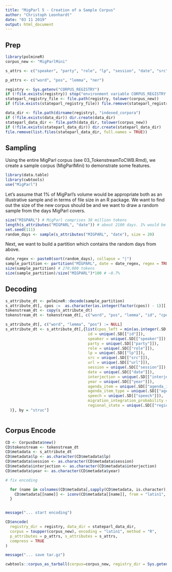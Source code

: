 ```yaml
---
title: "MigParl 5 - Creation of a Sample Corpus"
author: "Christoph Leonhardt"
date: "03 11 2019"
output: html_document
---
```


## Prep

```r
library(polmineR)
corpus_new <- "MigParlMini"

s_attrs <- c("speaker", "party", "role", "lp", "session", "date", "src", "url", "regional_state", "interjection", "year", "agenda_item", "agenda_item_type", "speech", "migration_integration_probability") 

p_attrs <- c("word", "pos", "lemma", "ner")

registry <- Sys.getenv("CORPUS_REGISTRY")
if (!file.exists(registry)) stop("environment variable CORPUS_REGISTRY needs to be defined")
stateparl_registry_file <- file.path(registry, tolower(corpus_new))
if (file.exists(stateparl_registry_file)) file.remove(stateparl_registry_file)

data_dir <- file.path(dirname(registry), "indexed_corpora")
if (!file.exists(data_dir)) dir.create(data_dir)
stateparl_data_dir <- file.path(data_dir, tolower(corpus_new))
if (!file.exists(stateparl_data_dir)) dir.create(stateparl_data_dir)
file.remove(list.files(stateparl_data_dir, full.names = TRUE))
```



## Sampling

Using the entire MigParl corpus (see 03_TokenstreamToCWB.Rmd), we create a sample corpus (MigParlMini) to demonstrate some features.

```r
library(data.table)
library(cwbtools)
use("MigParl")
```

Let's assume that 1% of MigParl's volume would be appropriate both as an illustrative sample and in terms of file size in an R package. We want to find out the size of the new corpus should be and we want to draw a random sample from the days MigParl covers.

```r
size("MIGPARL") # MigParl comprises 38 million tokens
length(s_attributes("MIGPARL", "date")) # about 2100 days. 1% would be about 21 days. Let's go with 20 here.
set.seed(111)
random_days <- sample(s_attributes("MIGPARL", "date"), size = 20)
```

Next, we want to build a partition which contains the random days from above.

```r
date_regex <- paste0(sort(random_days), collapse = "|")
sample_partition <- partition("MIGPARL", date = date_regex, regex = TRUE) 
size(sample_partition) # 270,000 tokens
size(sample_partition)/size("MIGPARL")*100 # ~0.7%
```

## Decoding

```r
s_attribute_dt <- polmineR::decode(sample_partition)
s_attribute_dt[, cpos :=  as.character(as.integer(factor(cpos)) - 1)][, struc :=  as.character(as.integer(factor(struc)) - 1)]
tokenstream_dt <- copy(s_attribute_dt)
tokenstream_dt <- tokenstream_dt[, c("word", "pos", "lemma", "id", "cpos")]

s_attribute_dt[, c("word", "lemma", "pos") := NULL]
s_attribute_dt <- s_attribute_dt[,{list(cpos_left = min(as.integer(.SD[["cpos"]])), cpos_right = max(as.integer(.SD[["cpos"]])), 
                                    id = unique(.SD[["id"]]),
                                    speaker = unique(.SD[["speaker"]]),
                                    party = unique(.SD[["party"]]),
                                    role = unique(.SD[["role"]]),
                                    lp = unique(.SD[["lp"]]),
                                    src = unique(.SD[["src"]]),
                                    url = unique(.SD[["url"]]),
                                    session = unique(.SD[["session"]]),
                                    date = unique(.SD[["date"]]),
                                    interjection = unique(.SD[["interjection"]]),
                                    year = unique(.SD[["year"]]),
                                    agenda_item = unique(.SD[["agenda_item"]]),
                                    agenda_item_type = unique(.SD[["agenda_item_type"]]),
                                    speech = unique(.SD[["speech"]]),
                                    migration_integration_probability = unique(.SD[["migration_integration_probability"]]), 
                                    regional_state = unique(.SD[["regional_state"]])
  )}, by = "struc"]



```

## Corpus Encode

```r
CD <- CorpusData$new()
CD$tokenstream <- tokenstream_dt
CD$metadata <- s_attribute_dt
CD$metadata$lp <- as.character(CD$metadata$lp)
CD$metadata$session <- as.character(CD$metadata$session)
CD$metadata$interjection <- as.character(CD$metadata$interjection)
CD$metadata$year <- as.character(CD$metadata$year)

# fix encoding

  for (name in colnames(CD$metadata[,sapply(CD$metadata, is.character), with = FALSE])) {
    CD$metadata[[name]] <- iconv(CD$metadata[[name]], from = "latin1", to = "UTF-8")
  }


message("... start encoding")

CD$encode(
  registry_dir = registry, data_dir = stateparl_data_dir,
  corpus = toupper(corpus_new), encoding = "latin1", method = "R",
  p_attributes = p_attrs, s_attributes = s_attrs,
  compress = TRUE
)

message("... save tar.gz")

cwbtools::corpus_as_tarball(corpus=corpus_new, registry_dir = Sys.getenv('CORPUS_REGISTRY'), tarfile='~/lab/tmp/migparlmini.tar.gz')
```